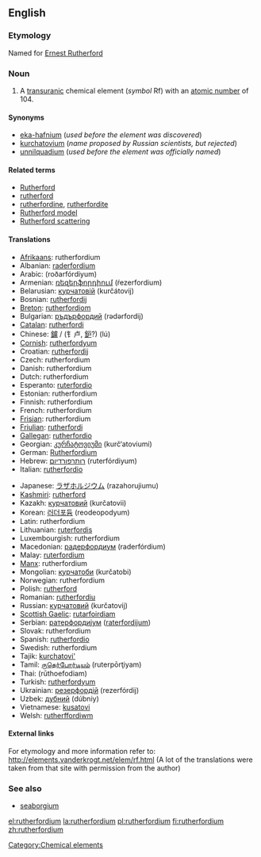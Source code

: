 {{see|Rutherfordium}}
==English==
{{elements|Rf|lawrencium|Lr|dubnium|Db}}

===Etymology===
Named for [[w:Ernest Rutherford|Ernest Rutherford]]

===Noun===
{{en-noun-unc}}
{{wikipedia}}

#A [[transuranic]] chemical element (''symbol'' Rf) with an [[atomic number]] of 104.

====Synonyms====
*[[eka-hafnium]] (''used before the element was discovered'')
*[[kurchatovium]] (''name proposed by Russian scientists, but rejected'')
*[[unnilquadium]] (''used before the element was officially named'')

====Related terms====
*[[w:Ernest Rutherford|Rutherford]]
*[[rutherford]]<!--unit of radioactive decay-->
*[[rutherfordine]], [[rutherfordite]]
*[[Rutherford model]]
*[[Rutherford scattering]]

==== Translations ====
{{top}}
*[[Afrikaans]]: rutherfordium
*Albanian: [[raderfordium]]
*Arabic: {{ARchar|[[روذرفورديوم]]}} (roðarfórdiyum) {{m}}
*Armenian: [[ռեզերֆորդիում]] (ŕezerfordium)
*Belarusian: [[курчатовiй]] (kurčátovij) {{m}}
*Bosnian: [[rutherfordij]]
*[[Breton]]: [[rutherfordiom]]
*Bulgarian: [[ръдърфордий]] (rədərfordij) {{m}}
*[[Catalan]]: [[rutherfordi]]
*Chinese: [[鑪]] / (钅卢, [[鈩]]?) (lú)
*[[Cornish]]: [[rutherfordyum]]
*Croatian: [[rutherfordij]]
*Czech: rutherfordium
*Danish: rutherfordium
*Dutch: rutherfordium {{n}}
*Esperanto: [[ruterfordio]]
*Estonian: rutherfordium
*Finnish: rutherfordium
*French: rutherfordium {{m}}
*[[Frisian]]: rutherfordium
*[[Friulian]]: [[rutherfordi]]
*[[Gallegan]]: [[rutherfordio]]
*Georgian: [[კურჩატოვიუმი]] (kurč‘atoviumi)
*German: [[Rutherfordium]] {{n}}
*Hebrew: [[רותרפורדיום]] (ruterfórdiyum)
*Italian: [[rutherfordio]] {{m}}
{{mid}}
*Japanese: [[ラザホルジウム]] (razahorujiumu)
*[[Kashmiri]]: [[rutherford]]
*Kazakh: [[курчатовий]] (kurčatovii)
*Korean: [[러더포듐]] (reodeopodyum)
*Latin: rutherfordium
*Lithuanian: [[ruterfordis]]
*Luxembourgish: rutherfordium
*Macedonian: [[радерфордиум]] (raderfórdium) {{m}}
*Malay: [[ruterfordium]]
*[[Manx]]: rutherfordium
*Mongolian: [[курчатоби]] (kurčatobi)
*Norwegian: rutherfordium
*Polish: [[rutherford]] {{m}}
*Romanian: [[rutherfordiu]] {{n}}
*Russian: [[курчатовий]] (kurčatovij) {{m}}
*[[Scottish Gaelic]]: [[rutarfoirdiam]]
*Serbian: [[ратерфордиjум]] ([[raterfordijum]]) {{m}}
*Slovak: rutherfordium
*Spanish: [[rutherfordio]] {{m}}
*Swedish: rutherfordium
*Tajik: [[kurchatovi']]
*Tamil: [[ருதெர்போர்டியம்]] (ruterpōrţiyam)
*Thai: {{THchar|[[รูเทอร์ฟอร์เดียม]]}} (rūthoefodiam)
*Turkish: [[rutherfordyum]]
*Ukrainian: [[резерфордiй]] (rezerfórdij) {{m}}
*Uzbek: [[дубний]] (dúbniy)
*Vietnamese: [[kusatovi]]
*Welsh: [[rutherffordiwm]]
{{bottom}}

====External links====
For etymology and more information refer to:
http://elements.vanderkrogt.net/elem/rf.html
(A lot of the translations were taken from that site with permission from the author)

===See also===
*[[seaborgium]]<!--for which the name "rutherfordium" was proposed before the element was officially named-->

[[Category:Chemical elements]]

[[el:rutherfordium]]
[[la:rutherfordium]]
[[pl:rutherfordium]]
[[fi:rutherfordium]]
[[zh:rutherfordium]]